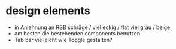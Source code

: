 
<Meta title="I Styleguide/3 Design Elements" />

# design elements

- in Anlehnung an RBB schräge / viel eckig / flat viel grau / beige
- am besten die bestehenden components benutzen
- Tab bar vielleicht wie Toggle gestalten?
